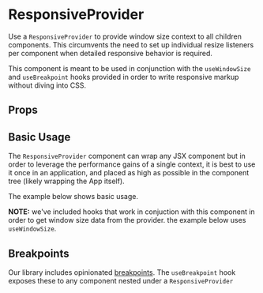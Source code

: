 
<Meta of={Stories} />

# ResponsiveProvider

Use a `ResponsiveProvider` to provide window size context to all children components. This circumvents the need
to set up individual resize listeners per component when detailed responsive behavior is required.

This component is meant to be used in conjunction with the `useWindowSize` and `useBreakpoint` hooks provided in order to write responsive
markup without diving into CSS.

## Props

<ArgTypes of={ResponsiveProvider} />

## Basic Usage

The `ResponsiveProvider` component can wrap any JSX component but in order to leverage the performance gains of a single context,
it is best to use it once in an application, and placed as high as possible in the component tree (likely wrapping the App itself).

The example below shows basic usage.

**NOTE:** we've included hooks that work in conjuction with this component in order to get
window size data from the provider. the example below uses `useWindowSize`.

<Canvas isExpanded of={Stories.BasicUsage} />

## Breakpoints

Our library includes opinionated [breakpoints](?path=/story/design-tokens-design-tokens--page#breakpoints). The `useBreakpoint` hook exposes
these to any component nested under a `ResponsiveProvider`

<Canvas isExpanded of={Stories.Breakpoints} />
